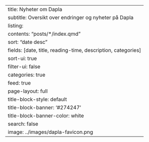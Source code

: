 ---
title: Nyheter om Dapla
subtitle: Oversikt over endringer og nyheter på Dapla
listing:
  contents: "posts/*/index.qmd"
  sort: "date desc"
  fields: [date, title, reading-time, description, categories]
  sort-ui: true
  filter-ui: false
  categories: true
  feed: true
page-layout: full
title-block-style: default
title-block-banner: '#274247'
title-block-banner-color: white
search: false
image: ../images/dapla-favicon.png
---